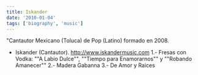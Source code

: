 ```yaml
---
title: Iskander
date: '2010-01-04'
tags: ['biography', 'music']
---
```


"Cantautor Mexicano (Toluca) de Pop (Latino) formado en 2008.
- Iskander (Cantautor).
http://www.iskandermusic.com
1.- Fresas con Vodka: ""A Labio Dulce"", ""Tiempo para Enamorarnos"" y ""Robando Amanecer""
2.- Madera Gabanna
3.- De Amor y Raices

